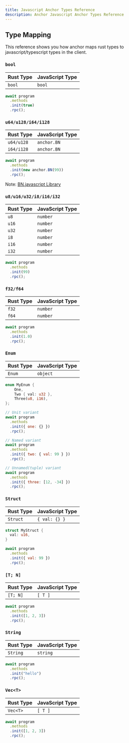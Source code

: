 ```yaml
---
title: Javascript Anchor Types Reference
description: Anchor Javascript Anchor Types Reference
---
```


## Type Mapping

This reference shows you how anchor maps rust types to javascript/typescript types in the client.

### `bool`

| Rust Type        | JavaScript Type |
|------------------|-----------------|
| `bool`           | `bool`          |

```javascript filename="javascript"
await program
  .methods
  .init(true)
  .rpc();
```

### `u64/u128/i64/i128`

| Rust Type      | JavaScript Type |
|----------------|-----------------|
| `u64/u128`     | `anchor.BN`     |
| `i64/i128`     | `anchor.BN`     |

```javascript filename="javascript"
await program
  .methods
  .init(new anchor.BN(99))
  .rpc();
  ```
Note: [BN.javascript Library](https://github.com/indutny/bn.javascript)

### `u8/u16/u32/i8/i16/i32`

| Rust Type  | JavaScript Type |
|------------|-----------------|
| `u8`       | `number`        |
| `u16`      | `number`        |
| `u32`      | `number`        |
| `i8`       | `number`        |
| `i16`      | `number`        |
| `i32`      | `number`        |

```javascript filename="javascript"
await program
  .methods
  .init(99)
  .rpc();
```

### `f32/f64`

| Rust Type | JavaScript Type |
|-----------|-----------------|
| `f32`     | `number`        |
| `f64`     | `number`        |

```javascript filename="javascript"
await program
  .methods
  .init(1.0)
  .rpc();
```

### `Enum`

| Rust Type | JavaScript Type |
|-----------|-----------------|
| `Enum`    | `object`        |

```rust filename="rust"
enum MyEnum {
    One,
    Two { val: u32 },
    Three(u8, i16),
};
```
```javascript filename="javascript"
// Unit variant 
await program
  .methods
  .init({ one: {} })
  .rpc();

// Named variant
await program
  .methods
  .init({ two: { val: 99 } })
  .rpc();

// Unnamed(tuple) variant
await program
  .methods
  .init({ three: [12, -34] })
  .rpc();
```

### `Struct`

| Rust Type | JavaScript Type |
|-----------|-----------------|
| `Struct`  | `{ val: {} }`   |

```rust filename="rust"
struct MyStruct {
  val: u16,
}
```
```javascript
await program
  .methods
  .init({ val: 99 })
  .rpc();
```

### `[T; N]`

| Rust Type | JavaScript Type |
|-----------|-----------------|
| `[T; N]`  | `[ T ]`         |

```javascript filename="javascript"
await program
  .methods
  .init([1, 2, 3])
  .rpc();
```

### `String`

| Rust Type | JavaScript Type |
|-----------|-----------------|
| `String`  | `string`        |

```javascript filename="javascript"
await program
  .methods
  .init("hello")
  .rpc();
```

### `Vec<T>`

| Rust Type | JavaScript Type |
|-----------|-----------------|
| `Vec<T>`  | `[ T ]`         |

```javascript filename="javascript"
await program
  .methods
  .init([1, 2, 3])
  .rpc();
```